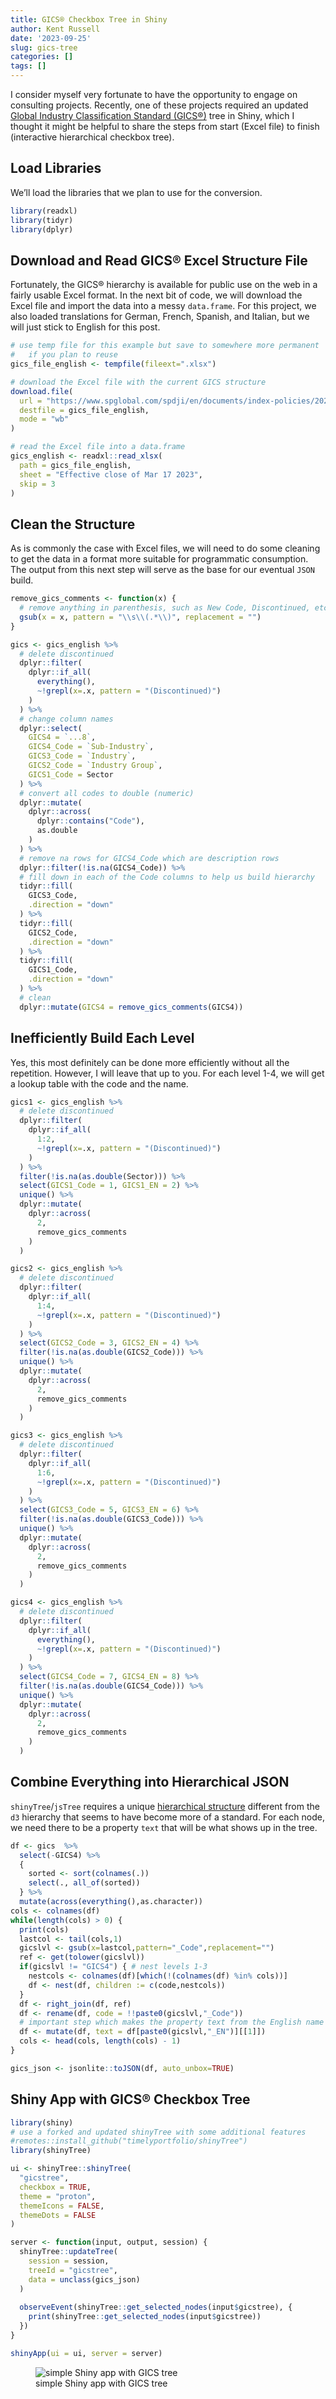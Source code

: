 ```yaml
---
title: GICS® Checkbox Tree in Shiny
author: Kent Russell
date: '2023-09-25'
slug: gics-tree
categories: []
tags: []
---
```


I consider myself very fortunate to have the opportunity to engage on consulting projects.  Recently, one of these projects required an updated [Global Industry Classification Standard (GICS®)](https://www.msci.com/our-solutions/indexes/gics) tree in Shiny, which I thought it might be helpful to share the steps from start (Excel file) to finish (interactive hierarchical checkbox tree).

## Load Libraries

We'll load the libraries that we plan to use for the conversion.

```r
library(readxl)
library(tidyr)
library(dplyr)
```

## Download and Read GICS® Excel Structure File

Fortunately, the GICS® hierarchy is available for public use on the web in a fairly usable Excel format. In the next bit of code, we will download the Excel file and import the data into a messy `data.frame`.  For this project, we also loaded translations for German, French, Spanish, and Italian, but we will just stick to English for this post.

```r
# use temp file for this example but save to somewhere more permanent
#   if you plan to reuse
gics_file_english <- tempfile(fileext=".xlsx")

# download the Excel file with the current GICS structure
download.file(
  url = "https://www.spglobal.com/spdji/en/documents/index-policies/2023-gics-structure-english.xlsx",
  destfile = gics_file_english,
  mode = "wb"
)

# read the Excel file into a data.frame
gics_english <- readxl::read_xlsx(
  path = gics_file_english,
  sheet = "Effective close of Mar 17 2023",
  skip = 3
)
```

## Clean the Structure

As is commonly the case with Excel files, we will need to do some cleaning to get the data in a format more suitable for programmatic consumption.  The output from this next step will serve as the base for our eventual `JSON` build.

```r
remove_gics_comments <- function(x) {
  # remove anything in parenthesis, such as New Code, Discontinued, etc.
  gsub(x = x, pattern = "\\s\\(.*\\)", replacement = "")
}

gics <- gics_english %>%
  # delete discontinued
  dplyr::filter(
    dplyr::if_all(
      everything(),
      ~!grepl(x=.x, pattern = "(Discontinued)")
    )
  ) %>%
  # change column names
  dplyr::select(
    GICS4 = `...8`,
    GICS4_Code = `Sub-Industry`,
    GICS3_Code = `Industry`,
    GICS2_Code = `Industry Group`,
    GICS1_Code = Sector
  ) %>%
  # convert all codes to double (numeric)
  dplyr::mutate(
    dplyr::across(
      dplyr::contains("Code"),
      as.double
    )
  ) %>%
  # remove na rows for GICS4_Code which are description rows
  dplyr::filter(!is.na(GICS4_Code)) %>%
  # fill down in each of the Code columns to help us build hierarchy
  tidyr::fill(
    GICS3_Code,
    .direction = "down"
  ) %>%
  tidyr::fill(
    GICS2_Code,
    .direction = "down"
  ) %>%
  tidyr::fill(
    GICS1_Code,
    .direction = "down"
  ) %>%
  # clean
  dplyr::mutate(GICS4 = remove_gics_comments(GICS4))
```

## Inefficiently Build Each Level

Yes, this most definitely can be done more efficiently without all the repetition.  However, I will leave that up to you.  For each level 1-4, we will get a lookup table with the code and the name.

```r
gics1 <- gics_english %>%
  # delete discontinued
  dplyr::filter(
    dplyr::if_all(
      1:2,
      ~!grepl(x=.x, pattern = "(Discontinued)")
    )
  ) %>%
  filter(!is.na(as.double(Sector))) %>%
  select(GICS1_Code = 1, GICS1_EN = 2) %>%
  unique() %>%
  dplyr::mutate(
    dplyr::across(
      2,
      remove_gics_comments
    )
  )

gics2 <- gics_english %>%
  # delete discontinued
  dplyr::filter(
    dplyr::if_all(
      1:4,
      ~!grepl(x=.x, pattern = "(Discontinued)")
    )
  ) %>%
  select(GICS2_Code = 3, GICS2_EN = 4) %>%
  filter(!is.na(as.double(GICS2_Code))) %>%
  unique() %>%
  dplyr::mutate(
    dplyr::across(
      2,
      remove_gics_comments
    )
  )

gics3 <- gics_english %>%
  # delete discontinued
  dplyr::filter(
    dplyr::if_all(
      1:6,
      ~!grepl(x=.x, pattern = "(Discontinued)")
    )
  ) %>%
  select(GICS3_Code = 5, GICS3_EN = 6) %>%
  filter(!is.na(as.double(GICS3_Code))) %>%
  unique() %>%
  dplyr::mutate(
    dplyr::across(
      2,
      remove_gics_comments
    )
  )

gics4 <- gics_english %>%
  # delete discontinued
  dplyr::filter(
    dplyr::if_all(
      everything(),
      ~!grepl(x=.x, pattern = "(Discontinued)")
    )
  ) %>%
  select(GICS4_Code = 7, GICS4_EN = 8) %>%
  filter(!is.na(as.double(GICS4_Code))) %>%
  unique() %>%
  dplyr::mutate(
    dplyr::across(
      2,
      remove_gics_comments
    )
  )
```

## Combine Everything into Hierarchical JSON

`shinyTree`/`jsTree` requires a unique [hierarchical structure](https://www.jstree.com/docs/json/) different from the `d3` hierarchy that seems to have become more of a standard.  For each node, we need there to be a property `text` that will be what shows up in the tree.

```r
df <- gics  %>%
  select(-GICS4) %>%
  {
    sorted <- sort(colnames(.))
    select(., all_of(sorted))
  } %>%
  mutate(across(everything(),as.character))
cols <- colnames(df)
while(length(cols) > 0) {
  print(cols)
  lastcol <- tail(cols,1)
  gicslvl <- gsub(x=lastcol,pattern="_Code",replacement="")
  ref <- get(tolower(gicslvl))
  if(gicslvl != "GICS4") { # nest levels 1-3
    nestcols <- colnames(df)[which(!(colnames(df) %in% cols))]
    df <- nest(df, children := c(code,nestcols))
  }
  df <- right_join(df, ref)
  df <- rename(df, code = !!paste0(gicslvl,"_Code"))
  # important step which makes the property text from the English name
  df <- mutate(df, text = df[paste0(gicslvl,"_EN")][[1]])
  cols <- head(cols, length(cols) - 1)
}

gics_json <- jsonlite::toJSON(df, auto_unbox=TRUE)
```

## Shiny App with GICS® Checkbox Tree

```r
library(shiny)
# use a forked and updated shinyTree with some additional features
#remotes::install_github("timelyportfolio/shinyTree")
library(shinyTree)

ui <- shinyTree::shinyTree(
  "gicstree",
  checkbox = TRUE,
  theme = "proton",
  themeIcons = FALSE,
  themeDots = FALSE
)

server <- function(input, output, session) {
  shinyTree::updateTree(
    session = session,
    treeId = "gicstree",
    data = unclass(gics_json)
  )
  
  observeEvent(shinyTree::get_selected_nodes(input$gicstree), {
    print(shinyTree::get_selected_nodes(input$gicstree))
  })
}

shinyApp(ui = ui, server = server)
```

![simple Shiny app with GICS tree](images/gics_checkbox_tree_shiny_app.png)